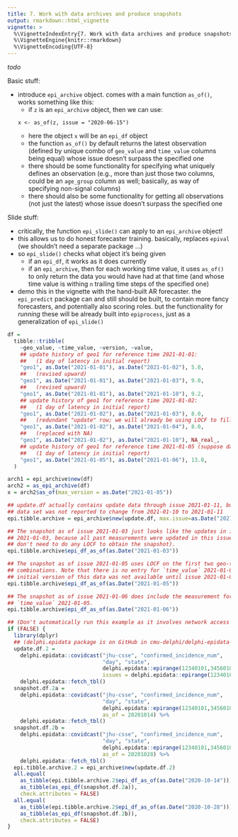 ```yaml
---
title: 7. Work with data archives and produce snapshots 
output: rmarkdown::html_vignette
vignette: >
  %\VignetteIndexEntry{7. Work with data archives and produce snapshots}
  %\VignetteEngine{knitr::rmarkdown}
  %\VignetteEncoding{UTF-8}
---
```


*todo*

Basic stuff:

- introduce `epi_archive` object. comes with a main function `as_of()`, works
  something like this: 
    * if `z` is an `epi_archive` object, then we can use: 
    ```
    x <- as_of(z, issue = "2020-06-15")
    ```
    * here the object `x` will be an `epi_df` object
    * the function `as_of()` by default returns the latest observation (defined
    by unique combo of `geo_value` and `time_value` columns being equal) whose
    issue doesn't surpass the specified one 
    * there should be some functionality for specifying what uniquely defines an
    observation (e.g., more than just those two columns, could be an `age_group`
    column as well; basically, as way of specifying non-signal columns)
    * there should also be some functionality for getting all observations (not
    just the latest) whose issue doesn't surpass the specified one
    
Slide stuff:

- critically, the function `epi_slide()` can apply to an `epi_archive` object!
- this allows us to do honest forecaster training. basically, replaces `epival`
(we shouldn't need a separate package ...)  
- so `epi_slide()` checks what object it's being given
  * if an `epi_df`, it works as it does currently
  * if an `epi_archive`, then for each working time value, it uses `as_of()` to
  only return the data you would have had at that time (and whose time value is
  withing `n` trailing time steps of the specified one)
- demo this in the vignette with the hand-built AR forecaster. the `epi_predict` 
package can and still should be built, to contain more fancy forecasters, and
potentially also scoring roles. but the functionality for *running* these will
be already built into `epiprocess`, just as a generalization of `epi_slide()`

```r
df =
  tibble::tribble(
    ~geo_value, ~time_value, ~version, ~value,
    ## update history of geo1 for reference time 2021-01-01:
    ##   (1 day of latency in initial report)
    "geo1", as.Date("2021-01-01"), as.Date("2021-01-02"), 5.0,
    ##   (revised upward)
    "geo1", as.Date("2021-01-01"), as.Date("2021-01-03"), 9.0,
    ##   (revised upward)
    "geo1", as.Date("2021-01-01"), as.Date("2021-01-10"), 9.2,
    ## update history of geo1 for reference time 2021-01-02:
    ##   (1 day of latency in initial report)
    "geo1", as.Date("2021-01-02"), as.Date("2021-01-03"), 8.0,
    ##   (redundant "update" row; we will already be using LOCF to fill in)
    "geo1", as.Date("2021-01-02"), as.Date("2021-01-04"), 8.0,
    ##   (replaced with NA)
    "geo1", as.Date("2021-01-02"), as.Date("2021-01-10"), NA_real_,
    ## update history of geo1 for reference time 2021-01-05 (suppose data set skips the 3rd and 4th)
    ##   (1 day of latency in initial report)
    "geo1", as.Date("2021-01-05"), as.Date("2021-01-06"), 13.0,
  )

arch1 = epi_archive$new(df)
arch2 = as_epi_archive(df)
x = arch2$as_of(max_version = as.Date("2021-01-05"))
```

```r
## update.df actually contains update data through issue 2021-01-11, but the
## data set was not reported to change from 2021-01-10 to 2021-01-11
epi.tibble.archive = epi_archive$new(update.df, max.issue=as.Date("2021-01-11"))

## The snapshot as of issue 2021-01-03 just looks like the updates in issue
## 2021-01-03, because all past measurements were updated in this issue (we
## don't need to do any LOCF to obtain the snapshot).
epi.tibble.archive$epi_df_as_of(as.Date("2021-01-03"))

## The snapshot as of issue 2021-01-05 uses LOCF on the first two geo-time
## combinations. Note that there is no entry for `time_value` 2021-01-05, as the
## initial version of this data was not available until issue 2021-01-06.
epi.tibble.archive$epi_df_as_of(as.Date("2021-01-05"))

## The snapshot as of issue 2021-01-06 does include the measurement for
## `time_value` 2021-01-05.
epi.tibble.archive$epi_df_as_of(as.Date("2021-01-06"))

## (Don't automatically run this example as it involves network access and querying the API)
if (FALSE) {
  library(dplyr)
  ## (delphi.epidata package is on GitHub in cmu-delphi/delphi-epidata-r)
  update.df.2 =
    delphi.epidata::covidcast("jhu-csse", "confirmed_incidence_num",
                              "day", "state",
                              delphi.epidata::epirange(12340101,34560101), c("ak","al"),
                              issues = delphi.epidata::epirange(12340101,34560101)) %>%
    delphi.epidata::fetch_tbl()
  snapshot.df.2a =
    delphi.epidata::covidcast("jhu-csse", "confirmed_incidence_num",
                              "day", "state",
                              delphi.epidata::epirange(12340101,34560101), c("ak","al"),
                              as_of = 20201014) %>%
    delphi.epidata::fetch_tbl()
  snapshot.df.2b =
    delphi.epidata::covidcast("jhu-csse", "confirmed_incidence_num",
                              "day", "state",
                              delphi.epidata::epirange(12340101,34560101), c("ak","al"),
                              as_of = 20201028) %>%
    delphi.epidata::fetch_tbl()
  epi.tibble.archive.2 = epi_archive$new(update.df.2)
  all.equal(
    as_tibble(epi.tibble.archive.2$epi_df_as_of(as.Date("2020-10-14"))),
    as_tibble(as_epi_df(snapshot.df.2a)),
    check.attributes = FALSE)
  all.equal(
    as_tibble(epi.tibble.archive.2$epi_df_as_of(as.Date("2020-10-28"))),
    as_tibble(as_epi_df(snapshot.df.2b)),
    check.attributes = FALSE)
}
```